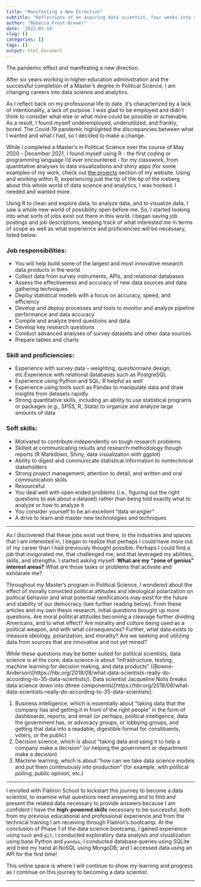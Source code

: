 ```yaml
---
title: "Manifesting a New Direction"
subtitle: "Reflections of an aspiring data scientist, four weeks into a data science bootcamp at Flatiron School"
author: "Rebecca Frost-Brewer"
date: '2022-03-19'
slug: []
categories: []
tags: []
output: html_document
---
```


The pandemic effect and manifesting a new direction.

After six years working in higher education administration and the successful completion of a Master's degree in Political Science, I am changing careers into data science and analytics. 

As I reflect back on my professional life to date, it's characterized by a lack of intentionality, a lack of purpose. I was glad to be employed and didn't think to consider what else or what more could be possible or achievable. As a result, I found myself underemployed, underutilized, and frankly, bored. The Covid-19 pandemic highlighted the discrepancies between what I wanted and what I had, so I decided to make a change.

While I completed a Master's in Political Science over the course of May 2020 - December 2021, I found myself using R - the first coding or programming language I'd ever encountered - for my classwork, from quantitative analyses to data visualizations and shiny apps (for some examples of my work, check out [the projects](https://www.frostbrewer.com/project/) section of my website. Using and working within R, experiencing just the tip of the tip of the iceberg about this whole world of data science and analytics, I was hooked. I needed and wanted more. 

Using R to clean and explore data, to analyze data, and to visualize data, I saw a whole new world of possibility open before me. So, I started looking into what sorts of jobs exist out there in this world. I began saving job postings and job descriptions, keeping track of what interested me in terms of scope as well as what experience and proficiencies will be necessary, listed below.


### Job responsibilities:

* You will help build some of the largest and most innovative research data products in the world
* Collect data from survey instruments, APIs, and relational databases
* Assess the effectiveness and accuracy of new data sources and data gathering techniques
* Deploy statistical models with a focus on accuracy, speed, and efficiency
* Develop and deploy processes and tools to monitor and analyze pipeline performance and data accuracy
* Compile and analyze trend questions and data 
* Develop key research questions 
* Conduct advanced analyses of survey datasets and other data sources 
* Prepare tables and charts 

### Skill and proficiencies:

* Experience with survey data – weighting, questionnaire design, etc.Experience with relational databases such as PostgreSQL 
* Experience using Python and SQL; R helpful as well
* Experience using tools such as Pandas to manipulate data and draw insights from datasets rapidly
* Strong quantitative skills, including an ability to use statistical programs or packages (e.g., SPSS, R, Stata) to organize and analyze large amounts of data 

### Soft skills:

* Motivated to contribute independently on tough research problems 
* Skilled at communicating results and research methodology though reports (R Markdown, Shiny, data visualization with ggplot)
* Ability to digest and communicate statistical information to nontechnical stakeholders
* Strong project management, attention to detail, and written and oral communication skills
* Resourceful
* You deal well with open ended problems (i.e., figuring out the right questions to ask about a dataset) rather than being told exactly what to analyze or how to analyze it
* You consider yourself to be an excellent “data wrangler”
* A drive to learn and master new technologies and techniques

***

As I discovered that these jobs exist out there, in the industries and spaces that I am interested in, I began to realize that perhaps I could have more out of my career than I had previously thought possible. Perhaps I could find a job that invigorated me, that challenged me, and that leveraged my abilities, skills, and strengths. I started asking myself: **What are my "zone of genius" interest areas?** What are those tasks or problems that activate and exhilarate me?

Throughout my Master's program in Political Science, I wondered about the effect of morally convicted political attitudes and ideological polarization on political behavior and what potential ramifications may exist for the future and stability of our democracy (see further reading below). From these articles and my own thesis research, initial questions brought up more questions. Are moral political attitudes becoming a cleavage further dividing Americans, and to what effect? Are morality and culture being used as a political weapon, and with what consequences? Further, what data exists to measure ideology, polarization, and morality? Are we seeking and utilizing data from sources that are innovative and not yet mined?

While these questions may be better suited for political scientists, data science is at the core; data science is about "infrastructure, testing, machine learning for decision making, and data products" ((Bowne-Anderson)[https://hbr.org/2018/08/what-data-scientists-really-do-according-to-35-data-scientists]). Data scientist Jacqueline Nolis breaks data science down into (three components)[https://hbr.org/2018/08/what-data-scientists-really-do-according-to-35-data-scientists]:

1. Business intelligence, which is essentially about “taking data that the company has and getting it in front of the right people” in the form of dashboards, reports, and email (or perhaps, political intelligence, data the government has, or advocacy groups, or lobbying groups, and getting that data into a readable, digestible format for constituents, voters, or the public)
2. Decision science, which is about “taking data and using it to help a company make a decision” (or helping the government or department make a decision)
3. Machine learning, which is about “how can we take data science models and put them continuously into production” (for example, with political polling, public opinion, etc.)

***

I enrolled with Flatiron School to kickstart this journey to become a data scientist, to examine what questions need answering and to find and present the related data necessary to provide answers because I am confident I have the **high-powered skills** necessary to be successful, both from my previous educational and professional experience and from the technical training I am receiving through Flatiron's bootcamp. At the conclusion of Phase 1 of the data science bootcamp, I gained experience using `bash` and `git`; I conducted exploratory data analysis and visualization using base Python and `pandas`; I conducted database queries using SQLite and tried my hand at NoSQL using MongoDB; and I accessed data using an API for the first time!

This online space is where I will continue to show my learning and progress as I continue on this journey to becoming a data scientist.

***
